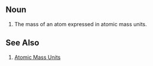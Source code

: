 == Noun ==
#The mass of an atom expressed in atomic mass units.



== See Also ==
# [[Atomic Mass Units]]